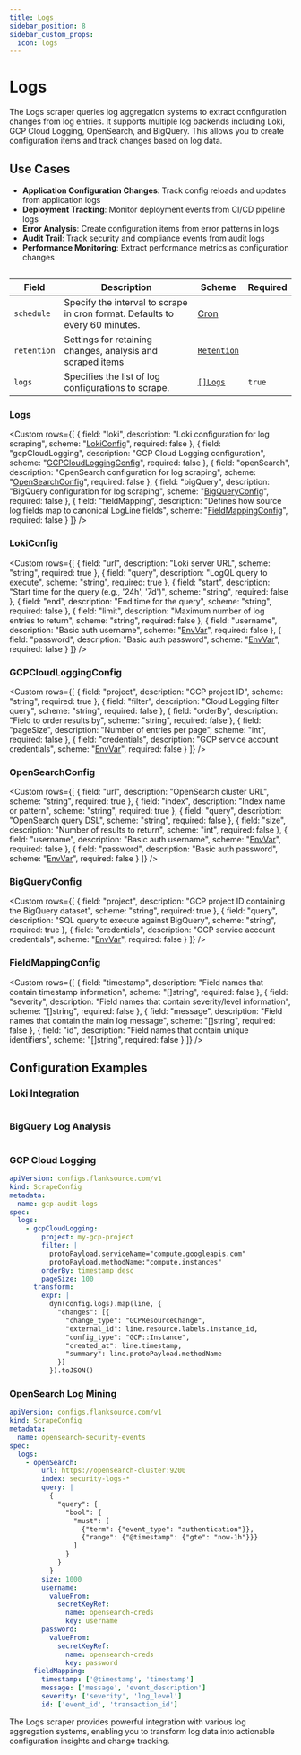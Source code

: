 ```yaml
---
title: Logs
sidebar_position: 8
sidebar_custom_props:
  icon: logs
---
```



# <Icon name="logs"/> Logs

<!-- Source: modules/config-db/api/v1/logs.go:12#Logs -->

The Logs scraper queries log aggregation systems to extract configuration changes from log entries. It supports multiple log backends including Loki, GCP Cloud Logging, OpenSearch, and BigQuery. This allows you to create configuration items and track changes based on log data.

## Use Cases

- **Application Configuration Changes**: Track config reloads and updates from application logs
- **Deployment Tracking**: Monitor deployment events from CI/CD pipeline logs
- **Error Analysis**: Create configuration items from error patterns in logs
- **Audit Trail**: Track security and compliance events from audit logs
- **Performance Monitoring**: Extract performance metrics as configuration changes

```yaml title="logs-scraper.yaml" file=<rootDir>/modules/config-db/fixtures/logs-app-config-changes.yaml
```

| Field       | Description                                                                  | Scheme                                             | Required |
| ----------- | ---------------------------------------------------------------------------- | -------------------------------------------------- | -------- |
| `schedule`  | Specify the interval to scrape in cron format. Defaults to every 60 minutes. | [Cron](/reference/types#cron)                      |          |
| `retention` | Settings for retaining changes, analysis and scraped items                   | [`Retention`](/guide/config-db/concepts/retention) |          |
| `logs`      | Specifies the list of log configurations to scrape.                          | [`[]Logs`](#logs-1)                                | `true`   |

### Logs

<Custom rows={[
  {
    field: "loki",
    description: "Loki configuration for log scraping",
    scheme: "[LokiConfig](#lokiconfig)",
    required: false
  },
  {
    field: "gcpCloudLogging",
    description: "GCP Cloud Logging configuration",
    scheme: "[GCPCloudLoggingConfig](#gcpcloudloggingconfig)",
    required: false
  },
  {
    field: "openSearch",
    description: "OpenSearch configuration for log scraping",
    scheme: "[OpenSearchConfig](#opensearchconfig)",
    required: false
  },
  {
    field: "bigQuery",
    description: "BigQuery configuration for log scraping",
    scheme: "[BigQueryConfig](#bigqueryconfig)",
    required: false
  },
  {
    field: "fieldMapping",
    description: "Defines how source log fields map to canonical LogLine fields",
    scheme: "[FieldMappingConfig](#fieldmappingconfig)",
    required: false
  }
]} />

### LokiConfig

<Custom rows={[
  {
    field: "url",
    description: "Loki server URL",
    scheme: "string",
    required: true
  },
  {
    field: "query",
    description: "LogQL query to execute",
    scheme: "string",
    required: true
  },
  {
    field: "start",
    description: "Start time for the query (e.g., '24h', '7d')",
    scheme: "string",
    required: false
  },
  {
    field: "end",
    description: "End time for the query",
    scheme: "string",
    required: false
  },
  {
    field: "limit",
    description: "Maximum number of log entries to return",
    scheme: "string",
    required: false
  },
  {
    field: "username",
    description: "Basic auth username",
    scheme: "[EnvVar](/reference/types#envvar)",
    required: false
  },
  {
    field: "password",
    description: "Basic auth password",
    scheme: "[EnvVar](/reference/types#envvar)",
    required: false
  }
]} />

### GCPCloudLoggingConfig

<Custom rows={[
  {
    field: "project",
    description: "GCP project ID",
    scheme: "string",
    required: true
  },
  {
    field: "filter",
    description: "Cloud Logging filter query",
    scheme: "string",
    required: false
  },
  {
    field: "orderBy",
    description: "Field to order results by",
    scheme: "string",
    required: false
  },
  {
    field: "pageSize",
    description: "Number of entries per page",
    scheme: "int",
    required: false
  },
  {
    field: "credentials",
    description: "GCP service account credentials",
    scheme: "[EnvVar](/reference/types#envvar)",
    required: false
  }
]} />

### OpenSearchConfig

<Custom rows={[
  {
    field: "url",
    description: "OpenSearch cluster URL",
    scheme: "string",
    required: true
  },
  {
    field: "index",
    description: "Index name or pattern",
    scheme: "string",
    required: true
  },
  {
    field: "query",
    description: "OpenSearch query DSL",
    scheme: "string",
    required: false
  },
  {
    field: "size",
    description: "Number of results to return",
    scheme: "int",
    required: false
  },
  {
    field: "username",
    description: "Basic auth username",
    scheme: "[EnvVar](/reference/types#envvar)",
    required: false
  },
  {
    field: "password",
    description: "Basic auth password",
    scheme: "[EnvVar](/reference/types#envvar)",
    required: false
  }
]} />

### BigQueryConfig

<Custom rows={[
  {
    field: "project",
    description: "GCP project ID containing the BigQuery dataset",
    scheme: "string",
    required: true
  },
  {
    field: "query",
    description: "SQL query to execute against BigQuery",
    scheme: "string",
    required: true
  },
  {
    field: "credentials",
    description: "GCP service account credentials",
    scheme: "[EnvVar](/reference/types#envvar)",
    required: false
  }
]} />

### FieldMappingConfig

<Custom rows={[
  {
    field: "timestamp",
    description: "Field names that contain timestamp information",
    scheme: "[]string",
    required: false
  },
  {
    field: "severity",
    description: "Field names that contain severity/level information",
    scheme: "[]string",
    required: false
  },
  {
    field: "message",
    description: "Field names that contain the main log message",
    scheme: "[]string",
    required: false
  },
  {
    field: "id",
    description: "Field names that contain unique identifiers",
    scheme: "[]string",
    required: false
  }
]} />



## Configuration Examples

### Loki Integration

```yaml title="loki-config-changes.yaml" file=<rootDir>/modules/config-db/fixtures/logs-app-config-changes.yaml
```

### BigQuery Log Analysis

```yaml title="bigquery-github-commits.yaml" file=<rootDir>/modules/config-db/fixtures/bigquery-logs.yaml
```

### GCP Cloud Logging

```yaml
apiVersion: configs.flanksource.com/v1
kind: ScrapeConfig
metadata:
  name: gcp-audit-logs
spec:
  logs:
    - gcpCloudLogging:
        project: my-gcp-project
        filter: |
          protoPayload.serviceName="compute.googleapis.com"
          protoPayload.methodName:"compute.instances"
        orderBy: timestamp desc
        pageSize: 100
      transform:
        expr: |
          dyn(config.logs).map(line, {
            "changes": [{
              "change_type": "GCPResourceChange",
              "external_id": line.resource.labels.instance_id,
              "config_type": "GCP::Instance",
              "created_at": line.timestamp,
              "summary": line.protoPayload.methodName
            }]
          }).toJSON()
```

### OpenSearch Log Mining

```yaml
apiVersion: configs.flanksource.com/v1
kind: ScrapeConfig
metadata:
  name: opensearch-security-events
spec:
  logs:
    - openSearch:
        url: https://opensearch-cluster:9200
        index: security-logs-*
        query: |
          {
            "query": {
              "bool": {
                "must": [
                  {"term": {"event_type": "authentication"}},
                  {"range": {"@timestamp": {"gte": "now-1h"}}}
                ]
              }
            }
          }
        size: 1000
        username:
          valueFrom:
            secretKeyRef:
              name: opensearch-creds
              key: username
        password:
          valueFrom:
            secretKeyRef:
              name: opensearch-creds
              key: password
      fieldMapping:
        timestamp: ['@timestamp', 'timestamp']
        message: ['message', 'event_description']
        severity: ['severity', 'log_level']
        id: ['event_id', 'transaction_id']
```

The Logs scraper provides powerful integration with various log aggregation systems, enabling you to transform log data into actionable configuration insights and change tracking.
